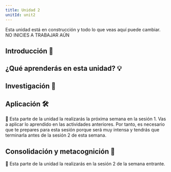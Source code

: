 ```yaml
---
title: Unidad 2
unitId: unit2
---
```



<Aside type="danger">Esta unidad está en construcción y todo lo que veas 
aquí puede cambiar. NO INICIES A TRABAJAR AÚN</Aside>

## Introducción 📜

## ¿Qué aprenderás en esta unidad? 💡


## Investigación 🔎


## Aplicación 🛠

🚧 Esta parte de la unidad la realizarás la próxima semana en la sesión 1. 
Vas a aplicar lo aprendido en las actividades anteriores. Por tanto, es necesario que te prepares 
para esta sesión porque será muy intensa y tendrás que terminarla antes de la sesión 2 de esta 
semana.

## Consolidación y metacognición 🤔

🚧 Esta parte de la unidad la realizarás en la sesión 2 de la semana entrante.